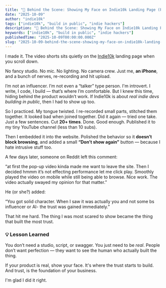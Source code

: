 ```yaml
---
title: "🎥 Behind the Scene: Showing My Face on Indie10k Landing Page (Phew, sounds scary, but it works)"
date: "2025-10-09"
author: "indie10k"
tags: ["indie10k", "build in public", "indie hackers"]
description: "🎥 Behind the Scene: Showing My Face on Indie10k Landing Page (Phew, sounds scary, but it works)"
keywords: ["indie10k", "build in public", "indie hackers"]
publishedTime: "2025-10-09T00:00:00.000Z"
slug: "2025-10-09-behind-the-scene-showing-my-face-on-indie10k-landing-page-phew-sounds-scary-but-it-works-43j4lATAay1iij0YVXfS"
---
```


I made it.
The video shorts sits quietly on the [Indie10k](https://indie10k.com?utm_source=indiehackers) landing page when you scroll down.

No fancy studio. No mic. No lighting. No camera crew.
Just me, **an iPhone**, and a bunch of nerves, re-recording and hit upload.

I’m not an influencer.
I’m not even a “talker” type person.
I'm introvert.
I write, I code, I build — that’s where I’m comfortable.
But I knew this time, hiding behind the product wouldn’t work.
If Indie10k is about *real indie devs building in public*, then I had to show up too.

So I practiced.
My tongue twisted.
I re-recorded small parts, stitched them together. It looked bad when joined together.
Did it again — tried one take. Just a few sentences.
Cut **20+ times**.
Done. Good enough.
Published it to my tiny YouTube channel (less than 10 subs).

Then I embedded it into the website.
Polished the behavior so it **doesn’t block browsing**,
and added a small **“Don’t show again”** button — because I hate intrusive stuff too.

A few days later, someone on Reddit left this comment:

“at first the pop-up video kinda made me want to leave the site. Then I decided hmmm it’s not effecting performance let me click play. Smoothly played the video on mobile while still being able to browse. Nice work. The video actually swayed my opinion for that matter.”

He (or she?) added:

“You got solid character. When I saw it was actually you and not some bs influencer or AI- the trust was gained immediately.”

That hit me hard.
The thing I was most scared to show became the thing that built the most trust.
### 💡 Lesson Learned

You don’t need a studio, script, or swagger.
You just need to be *real*.
People don’t want perfection — they want to see the human who actually built the thing.

If your product is real, show your face.
It's where the trust starts to build.
And trust, is the foundation of your business.

I'm glad I did it right.